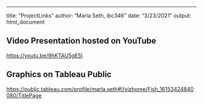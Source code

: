 ---
title: "ProjectLinks"
author: "Marla Seth, ibc346"
date: "3/23/2021"
output: html_document


## Video Presentation hosted on YouTube
<https://youtu.be/9hKTAU5gE5I>

## Graphics on Tableau Public
<https://public.tableau.com/profile/marla.seth#!/vizhome/Fish_16153424840080/TitlePage>
